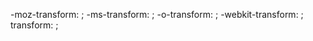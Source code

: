<includeonly>-moz-transform: {{{1}}}; -ms-transform: {{{1}}}; -o-transform: {{{1}}}; -webkit-transform: {{{1}}}; transform: {{{1}}};</includeonly><noinclude>
{{documentation}}
</noinclude>